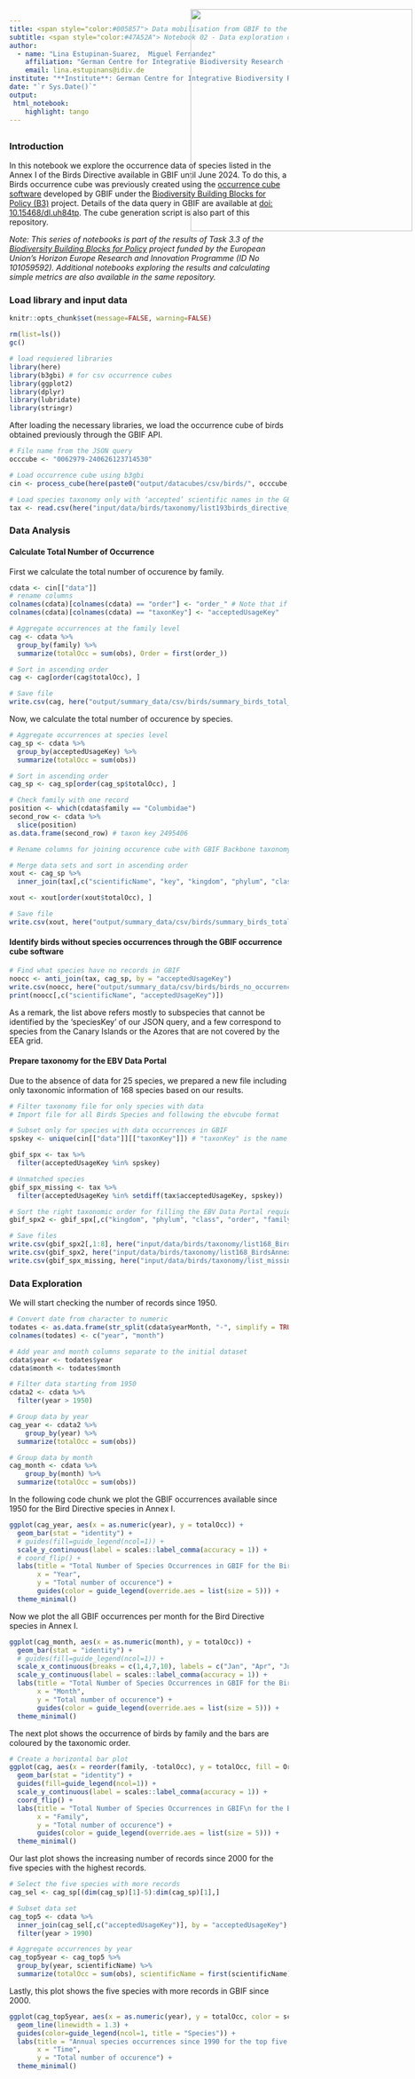 ```yaml
---
title: <span style="color:#005857"> Data mobilisation from GBIF to the EBV Data Portal for the Birds Directive Annex I<span>
subtitle: <span style="color:#47A52A"> Notebook 02 - Data exploration of species listed in the Birds Directive Annex I 
author: 
  - name: "Lina Estupinan-Suarez,  Miguel Fernandez"
    affiliation: "German Centre for Integrative Biodiversity Research (iDiv)"
    email: lina.estupinans@idiv.de
institute: "**Institute**: German Centre for Integrative Biodiversity Research (iDiv)"
date: "`r Sys.Date()`"
output:
 html_notebook:
    highlight: tango
---
```

<img src="C:\gitrepo\B-Cubed_data_mobilization\input\logos\idiv+b3+EU.png" style='width: 400px; position:absolute; top:45px; right:0px; padding:5px;'/>
---


### Introduction
In this notebook we explore the occurrence data of species listed in the Annex I of the Birds Directive available in GBIF until June 2024.
To do this, a Birds occurrence cube was previously created using the [occurrence cube software](https://techdocs.gbif.org/en/data-use/data-cubes) developed by GBIF under the [Biodiversity Building Blocks for Policy (B3)](https://b-cubed.eu/) project.
Details of the data query in GBIF are available at [doi: 10.15468/dl.uh84tp](https://doi.org/10.15468/dl.uh84tp/). 
The cube generation script is also part of this repository.

*Note: This series of notebooks is part of the results of Task 3.3 of the [Biodiversity Building Blocks for Policy](https://b-cubed.eu/) project funded by the European Union’s Horizon Europe Research and Innovation Programme (ID No 101059592). Additional notebooks exploring the results and calculating simple metrics are also available in the same repository.*


### Load library and input data
```r
knitr::opts_chunk$set(message=FALSE, warning=FALSE)
```

```r
rm(list=ls())
gc()

# load requiered libraries
library(here)
library(b3gbi) # for csv occurrence cubes
library(ggplot2)
library(dplyr)
library(lubridate)
library(stringr)
```

After loading the necessary libraries, we load the occurrence cube of birds obtained previously through the GBIF API.

```r
# File name from the JSON query
occcube <- "0062979-240626123714530"

# Load occurrence cube using b3gbi
cin <- process_cube(here(paste0("output/datacubes/csv/birds/", occcube,".csv")))

# Load species taxonomy only with ‘accepted’ scientific names in the GBIF backbone taxonomy
tax <- read.csv(here("input/data/birds/taxonomy/list193birds_directive_annexi_allaccepted_usagekey_gbif.csv"))
```


### Data Analysis
#### Calculate Total Number of Occurrence

First we calculate the total number of occurence by family.
```r
cdata <- cin[["data"]]
# rename columns
colnames(cdata)[colnames(cdata) == "order"] <- "order_" # Note that if the name only remains as "order" this can be confused with the R funtcion 'order' to sort data.
colnames(cdata)[colnames(cdata) == "taxonKey"] <- "acceptedUsageKey"

# Aggregate occurrences at the family level
cag <- cdata %>%
  group_by(family) %>%
  summarize(totalOcc = sum(obs), Order = first(order_))

# Sort in ascending order
cag <- cag[order(cag$totalOcc), ]

# Save file
write.csv(cag, here("output/summary_data/csv/birds/summary_birds_total_occurrences_byfamily+order.csv"))
```

Now, we calculate the total number of occurence by species.
```r
# Aggregate occurrences at species level
cag_sp <- cdata %>%
  group_by(acceptedUsageKey) %>%
  summarize(totalOcc = sum(obs))

# Sort in ascending order
cag_sp <- cag_sp[order(cag_sp$totalOcc), ]

# Check family with one record
position <- which(cdata$family == "Columbidae")
second_row <- cdata %>%
  slice(position)
as.data.frame(second_row) # taxon key 2495406
```

```r
# Rename columns for joining occurence cube with GBIF Backbone taxonomy. Remember our species identifier is the 'acceptedUsageKey'

# Merge data sets and sort in ascending order
xout <- cag_sp %>% 
  inner_join(tax[,c("scientificName", "key", "kingdom", "phylum", "class", "order", "family", "acceptedUsageKey")], by = "acceptedUsageKey")

xout <- xout[order(xout$totalOcc), ]

# Save file
write.csv(xout, here("output/summary_data/csv/birds/summary_birds_total_occurrences_acceptedusagekey.csv"))
```

#### Identify birds without species occurrences through the GBIF occurrence cube software

```r
# Find what species have no records in GBIF
noocc <- anti_join(tax, cag_sp, by = "acceptedUsageKey")
write.csv(noocc, here("output/summary_data/csv/birds/birds_no_occurrences_acceptedusagekeys.csv"))
print(noocc[,c("scientificName", "acceptedUsageKey")])
```

As a remark, the list above refers mostly to subspecies that cannot be identified by the 'speciesKey' of our JSON query, and a few correspond to species from the Canary Islands or the Azores that are not covered by the EEA grid.

#### Prepare taxonomy for the EBV Data Portal

Due to the absence of data for 25 species, we prepared a new file including only taxonomic information of 168 species based on our results.
```r
# Filter taxonomy file for only species with data
# Import file for all Birds Species and following the ebvcube format

# Subset only for species with data occurrences in GBIF
spskey <- unique(cin[["data"]][["taxonKey"]]) # "taxonKey" is the name of the species key in b3bgi

gbif_spx <- tax %>%
  filter(acceptedUsageKey %in% spskey)

# Unmatched species
gbif_spx_missing <- tax %>%
  filter(acceptedUsageKey %in% setdiff(tax$acceptedUsageKey, spskey))

# Sort the right taxonomic order for filling the EBV Data Portal requierement before saving
gbif_spx2 <- gbif_spx[,c("kingdom", "phylum", "class", "order", "family", "genus", "species", "acceptedUsageKey", "scientificName")]

# Save files
write.csv(gbif_spx2[,1:8], here("input/data/birds/taxonomy/list168_BirdsAnnexI_gbif_accepted_ebvcube+acceptedUsageKey.csv"), quote=FALSE)
write.csv(gbif_spx2, here("input/data/birds/taxonomy/list168_BirdsAnnexI_gbif_accepted_ebvcube+acceptedUsageKey+ETCname.csv"))
write.csv(gbif_spx_missing, here("input/data/birds/taxonomy/list_missing_BirdsAnnexI_gbif_accepted_ebvcube+acceptedUsageKey.csv"), quote=FALSE)
```




### Data Exploration

We will start checking the number of records since 1950.

```r
# Convert date from character to numeric
todates <- as.data.frame(str_split(cdata$yearMonth, "-", simplify = TRUE))
colnames(todates) <- c("year", "month")

# Add year and month columns separate to the initial dataset
cdata$year <- todates$year
cdata$month <- todates$month

# Filter data starting from 1950
cdata2 <- cdata %>%
  filter(year > 1950)

# Group data by year
cag_year <- cdata2 %>%
    group_by(year) %>%
  summarize(totalOcc = sum(obs))

# Group data by month
cag_month <- cdata %>%
    group_by(month) %>%
  summarize(totalOcc = sum(obs))

```

In the following code chunk we plot the GBIF occurrences available since 1950 for the Bird Directive species in Annex I.
```r
ggplot(cag_year, aes(x = as.numeric(year), y = totalOcc)) +
  geom_bar(stat = "identity") +
  # guides(fill=guide_legend(ncol=1)) +
  scale_y_continuous(label = scales::label_comma(accuracy = 1)) +
  # coord_flip() +
  labs(title = "Total Number of Species Occurrences in GBIF for the Birds Directive Annex I since 1950",
       x = "Year",
       y = "Total number of occurence") +
       guides(color = guide_legend(override.aes = list(size = 5))) +
  theme_minimal()
```


Now we plot the all GBIF occurrences per month for the Bird Directive species in Annex I.
```r
ggplot(cag_month, aes(x = as.numeric(month), y = totalOcc)) +
  geom_bar(stat = "identity") +
  # guides(fill=guide_legend(ncol=1)) +
  scale_x_continuous(breaks = c(1,4,7,10), labels = c("Jan", "Apr", "Jul", "Oct")) +
  scale_y_continuous(label = scales::label_comma(accuracy = 1)) +
  labs(title = "Total Number of Species Occurrences in GBIF for the Birds Directive Annex I per month",
       x = "Month",
       y = "Total number of occurence") +
       guides(color = guide_legend(override.aes = list(size = 5))) +
  theme_minimal()
```


The next plot shows the occurrence of birds by family and the bars are coloured by the taxonomic order.
```r
# Create a horizontal bar plot
ggplot(cag, aes(x = reorder(family, -totalOcc), y = totalOcc, fill = Order)) +
  geom_bar(stat = "identity") +
  guides(fill=guide_legend(ncol=1)) +
  scale_y_continuous(label = scales::label_comma(accuracy = 1)) +
  coord_flip() +
  labs(title = "Total Number of Species Occurrences in GBIF\n for the Birds Directive Annex I",
       x = "Family",
       y = "Total number of occurence") +
       guides(color = guide_legend(override.aes = list(size = 5))) +
  theme_minimal()
```

Our last plot shows the increasing number of records since 2000 for the five species with the highest records.
```r
# Select the five species with more records 
cag_sel <- cag_sp[(dim(cag_sp)[1]-5):dim(cag_sp)[1],]

# Subset data set
cag_top5 <- cdata %>% 
  inner_join(cag_sel[,c("acceptedUsageKey")], by = "acceptedUsageKey") %>%
  filter(year > 1990)

# Aggregate occurrences by year
cag_top5year <- cag_top5 %>%
  group_by(year, scientificName) %>%
  summarize(totalOcc = sum(obs), scientificName = first(scientificName))

```

Lastly, this plot shows the five species with more records in GBIF since 2000.
```r
ggplot(cag_top5year, aes(x = as.numeric(year), y = totalOcc, color = scientificName, name = "Species")) +
  geom_line(linewidth = 1.3) +
  guides(color=guide_legend(ncol=1, title = "Species")) +
  labs(title = "Annual species occurrences since 1990 for the top five \n GBIF occurrence of species listed in Annex I of the Birds Directive",
       x = "Time",
       y = "Total number of occurence") +
  theme_minimal()
```
